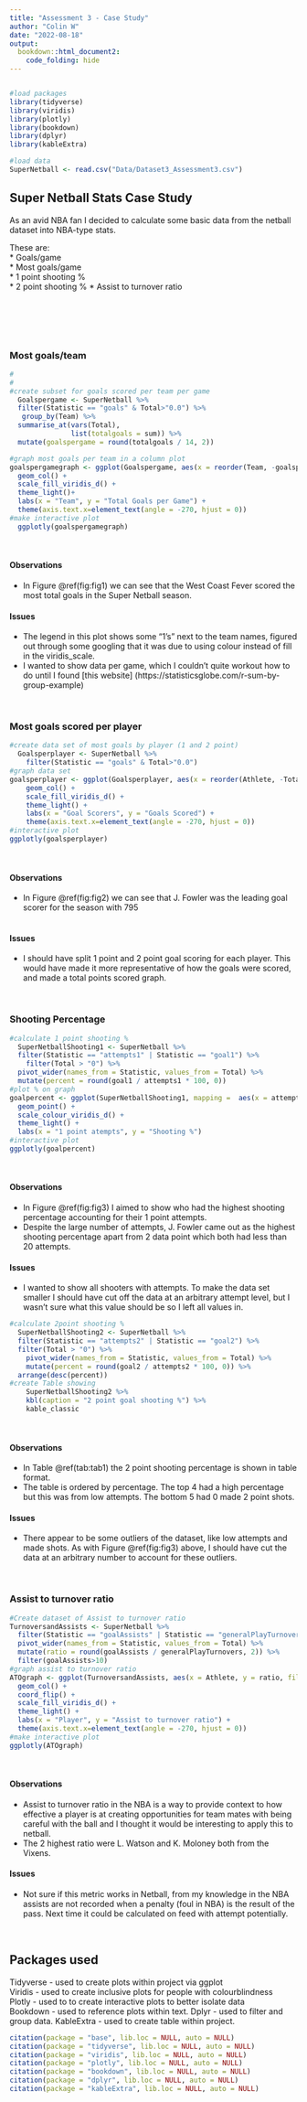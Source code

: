```yaml
---
title: "Assessment 3 - Case Study"
author: "Colin W"
date: "2022-08-18"
output: 
  bookdown::html_document2:
    code_folding: hide
---
```


```r
```

```r
#load packages
library(tidyverse)
library(viridis)
library(plotly)
library(bookdown)
library(dplyr)
library(kableExtra)

#load data
SuperNetball <- read.csv("Data/Dataset3_Assessment3.csv")
```
## Super Netball Stats Case Study

As an avid NBA fan I decided to calculate some basic data from the netball dataset into NBA-type stats. 

These are:  
* Goals/game  
* Most goals/game  
* 1 point shooting %  
* 2 point shooting %
* Assist to turnover ratio

&nbsp;  
&nbsp;

&nbsp; 

### Most goals/team

```r
#
#
#create subset for goals scored per team per game
  Goalspergame <- SuperNetball %>% 
  filter(Statistic == "goals" & Total>"0.0") %>%
   group_by(Team) %>%                         
  summarise_at(vars(Total),              
               list(totalgoals = sum)) %>% 
  mutate(goalspergame = round(totalgoals / 14, 2)) 

#graph most goals per team in a column plot
goalspergamegraph <- ggplot(Goalspergame, aes(x = reorder(Team, -goalspergame), y = goalspergame, fill = Team)) +
  geom_col() +
  scale_fill_viridis_d() +
  theme_light()+
  labs(x = "Team", y = "Total Goals per Game") +
  theme(axis.text.x=element_text(angle = -270, hjust = 0))
#make interactive plot
  ggplotly(goalspergamegraph) 
```
&nbsp;  

#### Observations
* In Figure \@ref(fig:fig1) we can see that the West Coast Fever scored the most total goals in the Super Netball season. 

#### Issues
* The legend in this plot shows some "1's" next to the team names, figured out through some googling that it was due to using colour instead of fill in the viridis_scale.  
* I wanted to show data per game, which I couldn't quite workout how to do until I found [this website] (https://statisticsglobe.com/r-sum-by-group-example)

&nbsp;  

### Most goals scored per player
```r
#create data set of most goals by player (1 and 2 point)
  Goalsperplayer <- SuperNetball %>% 
    filter(Statistic == "goals" & Total>"0.0")
#graph data set
goalsperplayer <- ggplot(Goalsperplayer, aes(x = reorder(Athlete, -Total), y = Total, fill = Team)) +
    geom_col() +
    scale_fill_viridis_d() +
    theme_light() +
    labs(x = "Goal Scorers", y = "Goals Scored") +
    theme(axis.text.x=element_text(angle = -270, hjust = 0)) 
#interactive plot
ggplotly(goalsperplayer)
```
&nbsp;  

#### Observations
* In Figure \@ref(fig:fig2) we can see that J. Fowler was the leading goal scorer for the season with 795  
&nbsp; 

#### Issues
* I should have split 1 point and 2 point goal scoring for each player. This would have made it more representative of how the goals were scored, and made a total points scored graph.  

&nbsp;  

### Shooting Percentage
```r
#calculate 1 point shooting %
  SuperNetballShooting1 <- SuperNetball %>% 
  filter(Statistic == "attempts1" | Statistic == "goal1") %>%
    filter(Total > "0") %>% 
  pivot_wider(names_from = Statistic, values_from = Total) %>% 
  mutate(percent = round(goal1 / attempts1 * 100, 0)) 
#plot % on graph
goalpercent <- ggplot(SuperNetballShooting1, mapping =  aes(x = attempts1, y = percent, colour = Athlete)) +
  geom_point() +
  scale_colour_viridis_d() +
  theme_light() +
  labs(x = "1 point atempts", y = "Shooting %")
#interactive plot
ggplotly(goalpercent)
```
&nbsp;  

#### Observations
* In Figure \@ref(fig:fig3) I aimed to show who had the highest shooting percentage accounting for their 1 point attempts. 
* Despite the large number of attempts, J. Fowler came out as the highest shooting percentage apart from 2 data point which both had less than 20 attempts.

#### Issues
* I wanted to show all shooters with attempts. To make the data set smaller I should have cut off the data at an arbitrary attempt level, but I wasn't sure what this value should be so I left all values in.

```r
#calculate 2point shooting %                                 
  SuperNetballShooting2 <- SuperNetball %>% 
  filter(Statistic == "attempts2" | Statistic == "goal2") %>% 
  filter(Total > "0") %>% 
    pivot_wider(names_from = Statistic, values_from = Total) %>% 
    mutate(percent = round(goal2 / attempts2 * 100, 0)) %>% 
  arrange(desc(percent))
#create Table showing 
    SuperNetballShooting2 %>%
    kbl(caption = "2 point goal shooting %") %>%
    kable_classic

```
&nbsp;

#### Observations
* In Table \@ref(tab:tab1) the 2 point shooting percentage is shown in table format.  
* The table is ordered by percentage. The top 4 had a high percentage but this was from low attempts. The bottom 5 had 0 made 2 point shots. 

#### Issues
* There appear to be some outliers of the dataset, like low attempts and made shots. As with Figure \@ref(fig:fig3) above, I should have cut the data at an arbitrary number to account for these outliers.

&nbsp;  

### Assist to turnover ratio
```r
#Create dataset of Assist to turnover ratio
TurnoversandAssists <- SuperNetball %>% 
  filter(Statistic == "goalAssists" | Statistic == "generalPlayTurnovers") %>%
  pivot_wider(names_from = Statistic, values_from = Total) %>% 
  mutate(ratio = round(goalAssists / generalPlayTurnovers, 2)) %>% 
  filter(goalAssists>10)
#graph assist to turnover ratio
ATOgraph <- ggplot(TurnoversandAssists, aes(x = Athlete, y = ratio, fill = Team)) +
  geom_col() +
  coord_flip() +
  scale_fill_viridis_d() +
  theme_light() +
  labs(x = "Player", y = "Assist to turnover ratio") +
  theme(axis.text.x=element_text(angle = -270, hjust = 0))
#make interactive plot
ggplotly(ATOgraph) 

```
&nbsp;  

#### Observations
* Assist to turnover ratio in the NBA is a way to provide context to how effective a player is at creating opportunities for team mates with being careful with the ball and I thought it would be interesting to apply this to netball. 
* The 2 highest ratio were L. Watson and K. Moloney both from the Vixens.  

#### Issues
* Not sure if this metric works in Netball, from my knowledge in the NBA assists are not recorded when a penalty (foul in NBA) is the result of the pass. Next time it could be calculated on feed with attempt potentially.  

&nbsp;

## Packages used 
Tidyverse - used to create plots within project via ggplot  
Viridis - used to create inclusive plots for people with colourblindness  
Plotly - used to to create interactive plots to better isolate data  
Bookdown - used to reference plots within text.
Dplyr - used to filter and group data.
KableExtra - used to create table within project.
```r
citation(package = "base", lib.loc = NULL, auto = NULL)
citation(package = "tidyverse", lib.loc = NULL, auto = NULL)
citation(package = "viridis", lib.loc = NULL, auto = NULL)
citation(package = "plotly", lib.loc = NULL, auto = NULL)
citation(package = "bookdown", lib.loc = NULL, auto = NULL)
citation(package = "dplyr", lib.loc = NULL, auto = NULL)
citation(package = "kableExtra", lib.loc = NULL, auto = NULL)
```
